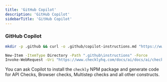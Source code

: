 ```yaml
---
title: 'GitHub Copilot'
description: 'GitHub Copilot'
sidebarTitle: 'GitHub Copilot'
---
```


### GitHub Copilot

<Tabs>

<Tab title="Mac and Linux">

```bash
mkdir -p .github && curl -o .github/copilot-instructions.md "https://www.checklyhq.com/docs/ai/checkly.rules.md" -L
```

</Tab>

<Tab title="Windows">

```bash
New-Item -ItemType Directory -Path ".github\instructions" -Force
Invoke-WebRequest -Uri "https://www.checklyhq.com/docs/ai/docs/ai/checkly.rules.md" -OutFile ".github\copilot-instructions.md"
```

</Tab>

</Tabs>

You can ask Copilot to install the `checkly` NPM package and generate code for API Checks, Browser checks, Multistep checks
and all other constructs.